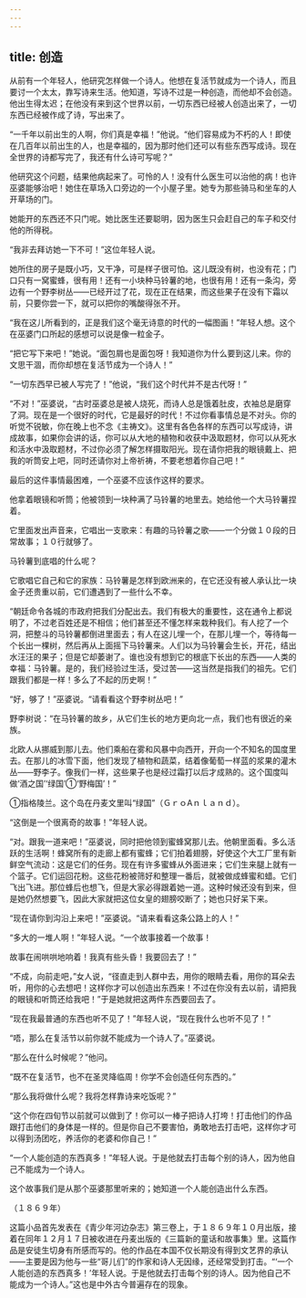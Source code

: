 ```yaml
---
---
---
```

title: 创造
---




从前有一个年轻人，他研究怎样做一个诗人。他想在复活节就成为一个诗人，而且要讨一个太太，靠写诗来生活。他知道，写诗不过是一种创造，而他却不会创造。他出生得太迟；在他没有来到这个世界以前，一切东西已经被人创造出来了，一切东西已经被作成了诗，写出来了。

“一千年以前出生的人啊，你们真是幸福！”他说。“他们容易成为不朽的人！即使在几百年以前出生的人，也是幸福的，因为那时他们还可以有些东西写成诗。现在全世界的诗都写完了，我还有什么诗可写呢？”

他研究这个问题，结果他病起来了。可怜的人！没有什么医生可以治他的病！也许巫婆能够治吧！她住在草场入口旁边的一个小屋子里。她专为那些骑马和坐车的人开草场的门。

她能开的东西还不只门呢。她比医生还要聪明，因为医生只会赶自己的车子和交付他的所得税。

“我非去拜访她一下不可！”这位年轻人说。

她所住的房子是既小巧，又干净，可是样子很可怕。这儿既没有树，也没有花；门口只有一窝蜜蜂，很有用！还有一小块种马铃薯的地，也很有用！还有一条沟，旁边有一个野李树丛——已经开过了花，现在正在结果，而这些果子在没有下霜以前，只要你尝一下，就可以把你的嘴酸得张不开。

“我在这儿所看到的，正是我们这个毫无诗意的时代的一幅图画！”年轻人想。这个在巫婆门口所起的感想可以说是像一粒金子。

“把它写下来吧！”她说。“面包屑也是面包呀！我知道你为什么要到这儿来。你的文思干涸，而你却想在复活节成为一个诗人！”

“一切东西早已被人写完了！”他说，“我们这个时代并不是古代呀！”

“不对！”巫婆说，“古时巫婆总是被人烧死，而诗人总是饿着肚皮，衣袖总是磨穿了洞。现在是一个很好的时代，它是最好的时代！不过你看事情总是不对头。你的听觉不锐敏，你在晚上也不念《主祷文》。这里有各色各样的东西可以写成诗，讲成故事，如果你会讲的话，你可以从大地的植物和收获中汲取题材，你可以从死水和活水中汲取题材，不过你必须了解怎样摄取阳光。现在请你把我的眼镜戴上、把我的听筒安上吧，同时还请你对上帝祈祷，不要老想着你自己吧！”

最后的这件事情最困难，一个巫婆不应该作这样的要求。

他拿着眼镜和听筒；他被领到一块种满了马铃薯的地里去。她给他一个大马铃薯捏着。

它里面发出声音来，它唱出一支歌来：有趣的马铃薯之歌——一个分做１０段的日常故事；１０行就够了。

马铃薯到底唱的什么呢？

它歌唱它自己和它的家族：马铃薯是怎样到欧洲来的，在它还没有被人承认比一块金子还贵重以前，它们遭遇到了一些什么不幸。

“朝廷命令各城的市政府把我们分配出去。我们有极大的重要性，这在通令上都说明了，不过老百姓还是不相信；他们甚至还不懂怎样来栽种我们。有人挖了一个洞，把整斗的马铃薯都倒进里面去；有人在这儿埋一个，在那儿埋一个，等待每一个长出一棵树，然后再从上面摇下马铃薯来。人们以为马铃薯会生长，开花，结出水汪汪的果子；但是它却萎谢了。谁也没有想到它的根底下长出的东西——人类的幸福：马铃薯。是的，我们经验过生活，受过苦——这当然是指我们的祖先。它们跟我们都是一样！多么了不起的历史啊！”

“好，够了！”巫婆说。“请看看这个野李树丛吧！”

野李树说：“在马铃薯的故乡，从它们生长的地方更向北一点，我们也有很近的亲族。

北欧人从挪威到那儿去。他们乘船在雾和风暴中向西开，开向一个不知名的国度里去。在那儿的冰雪下面，他们发现了植物和蔬菜，结着像葡萄一样蓝的浆果的灌木丛——野李子。像我们一样，这些果子也是经过霜打以后才成熟的。这个国度叫做‘酒之国’‘绿国’①‘野梅国’！”

①指格陵兰。这个岛在丹麦文里叫“绿国”（ＧｒｏAｎｌａｎｄ）。

“这倒是一个很离奇的故事！”年轻人说。

“对。跟我一道来吧！”巫婆说，同时把他领到蜜蜂窝那儿去。他朝里面看。多么活跃的生活啊！蜂窝所有的走廊上都有蜜蜂；它们拍着翅膀，好使这个大工厂里有新鲜空气流动：这是它们的任务。现在有许多蜜蜂从外面进来；它们生来腿上就有一个篮子。它们运回花粉。这些花粉被筛好和整理一番后，就被做成蜂蜜和蜡。它们飞出飞进。那位蜂后也想飞，但是大家必得跟着她一道。这种时候还没有到来，但是她仍然想要飞，因此大家就把这位女皇的翅膀咬断了；她也只好呆下来。

“现在请你到沟沿上来吧！”巫婆说。“请来看看这条公路上的人！”

“多大的一堆人啊！”年轻人说。“一个故事接着一个故事！

故事在闹哄哄地响着！我真有些头昏！我要回去了！”

“不成，向前走吧，”女人说，“径直走到人群中去，用你的眼睛去看，用你的耳朵去听，用你的心去想吧！这样你才可以创造出东西来！不过在你没有去以前，请把我的眼镜和听筒还给我吧！”于是她就把这两件东西要回去了。

“现在我最普通的东西也听不见了！”年轻人说，“现在我什么也听不见了！”

“唔，那么在复活节以前你就不能成为一个诗人了。”巫婆说。

“那么在什么时候呢？”他问。

“既不在复活节，也不在圣灵降临周！你学不会创造任何东西的。”

“那么我将做什么呢？我将怎样靠诗来吃饭呢？”

“这个你在四旬节以前就可以做到了！你可以一棒子把诗人打垮！打击他们的作品跟打击他们的身体是一样的。但是你自己不要害怕，勇敢地去打击吧，这样你才可以得到汤团吃，养活你的老婆和你自己！”

“一个人能创造的东西真多！”年轻人说。于是他就去打击每个别的诗人，因为他自己不能成为一个诗人。

这个故事我们是从那个巫婆那里听来的；她知道一个人能创造出什么东西。

（１８６９年）

这篇小品首先发表在《青少年河边杂志》第三卷上，于１８６９年１０月出版，接着在同年１２月１７日被收进在丹麦出版的《三篇新的童话和故事集》里。这篇作品是安徒生切身有所感而写的。他的作品在本国不仅长期没有得到文艺界的承认——主要是因为他与一些“哥儿们”的作家和诗人无因缘，还经常受到打击。“‘一个人能创造的东西真多！’年轻人说。于是他就去打击每个别的诗人。因为他自己不能成为一个诗人。”这也是中外古今普遍存在的现象。